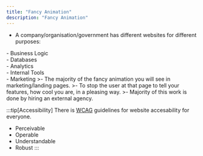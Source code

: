 ```yaml
---
title: "Fancy Animation"
description: "Fancy Animation"
---
```


- A company/organisation/government has different websites for different purposes:

<div class="custom-frame">
  - Business Logic
</div>

<div class="custom-frame">
  - Databases
</div>

<div class="custom-frame">
  - Analytics
</div>

<div class="custom-frame">
  - Internal Tools
</div>

<div class="custom-frame bg-blue-900">
  - Marketing
  >- The majority of the fancy animation you will see in marketing/landing pages.
  >- To stop the user at that page to tell your features, how cool you are, in a pleasing way.
  >- Majority of this work is done by hiring an external agency.
</div>

:::tip[Accessibility]
There is [WCAG](https://developer.mozilla.org/en-US/docs/Web/Accessibility/Understanding_WCAG) guidelines for website accesability for everyone.
- Perceivable
- Operable
- Understandable
- Robust
:::
